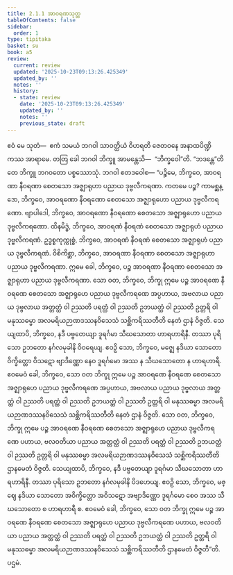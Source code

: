 ```yaml
---
title: 2.1.1 အာဝရဏသုတ္တ
tableOfContents: false
sidebar:
  order: 1
type: tipitaka
basket: su
book: a5
review:
  current: review
  updated: '2025-10-23T09:13:26.425349'
  updated_by: ''
  notes: ''
  history:
  - state: review
    date: '2025-10-23T09:13:26.425349'
    updated_by: ''
    notes: ''
    previous_state: draft
---
```



<ReviewStatus review={frontmatter.review} showDetails={true} />

<HypothesisAnnotation frontmatter={frontmatter} />

<DynamicBreadcrumb />

<Division number="51" book="a5" e="ch" v="16" p="56">

<Paragraph number="321" book="a5">
ဧဝံ မေ သုတံ—  ဧကံ သမယံ ဘဂဝါ သာဝတ္ထိယံ ဝိဟရတိ ဇေတဝနေ အနာထပိဏ္ဍိကဿ အာရာမေ. တတြ ခေါ ဘဂဝါ ဘိက္ခူ အာမန္တေသိ—  “ဘိက္ခဝေါ”တိ. “ဘဒန္တေ”တိ တေ ဘိက္ခူ ဘဂဝတော ပစ္စဿောသုံ. ဘဂဝါ ဧတဒဝေါစ—
</Paragraph>

<Paragraph number="322" book="a5">
“ပဉ္စိမေ, ဘိက္ခဝေ, အာဝရဏာ နီဝရဏာ စေတသော အဇ္ဈာရုဟာ ပညာယ ဒုဗ္ဗလီကရဏာ. ကတမေ ပဉ္စ? ကာမစ္ဆန္ဒော, ဘိက္ခဝေ, အာဝရဏော နီဝရဏော စေတသော အဇ္ဈာရုဟော ပညာယ ဒုဗ္ဗလီကရဏော. ဗျာပါဒေါ, ဘိက္ခဝေ, အာဝရဏော နီဝရဏော စေတသော အဇ္ဈာရုဟော ပညာယ ဒုဗ္ဗလီကရဏော. ထိနမိဒ္ဓံ, ဘိက္ခဝေ, အာဝရဏံ နီဝရဏံ စေတသော အဇ္ဈာရုဟံ ပညာယ ဒုဗ္ဗလီကရဏံ. ဥဒ္ဓစ္စကုက္ကုစ္စံ, ဘိက္ခဝေ, အာဝရဏံ နီဝရဏံ စေတသော အဇ္ဈာရုဟံ ပညာယ ဒုဗ္ဗလီကရဏံ. ဝိစိကိစ္ဆာ, ဘိက္ခဝေ, အာဝရဏာ နီဝရဏာ စေတသော အဇ္ဈာရုဟာ ပညာယ ဒုဗ္ဗလီကရဏာ. ဣမေ ခေါ, ဘိက္ခဝေ, ပဉ္စ အာဝရဏာ နီဝရဏာ စေတသော အဇ္ဈာရုဟာ ပညာယ ဒုဗ္ဗလီကရဏာ.
</Paragraph>

<Paragraph number="323" book="a5">
သော ဝတ, ဘိက္ခဝေ, ဘိက္ခု ဣမေ ပဉ္စ အာဝရဏေ နီဝရဏေ စေတသော အဇ္ဈာရုဟေ ပညာယ ဒုဗ္ဗလီကရဏေ အပ္ပဟာယ, အဗလာယ ပညာယ ဒုဗ္ဗလာယ အတ္တတ္ထံ ဝါ ဉဿတိ ပရတ္ထံ ဝါ ဉဿတိ ဥဘယတ္ထံ ဝါ ဉဿတိ ဥတ္တရိ ဝါ မနုဿဓမ္မာ အလမရိယဉာဏဒဿနဝိသေသံ သစ္ဆိကရိဿတီတိ နေတံ ဌာနံ ဝိဇ္ဇတိ. သေယျထာပိ, ဘိက္ခဝေ, နဒီ ပဗ္ဗတေယျာ ဒူရင်္ဂမာ သီဃသောတာ ဟာရဟာရိနီ. တဿာ ပုရိသော ဥဘတော နင်္ဂလမုခါနိ ဝိဝရေယျ. ဧဝဉှိ သော, ဘိက္ခဝေ, မဇ္ဈေ နဒိယာ သောတော ဝိက္ခိတ္တော ဝိသဋော ဗျာဒိဏ္ဏော နေဝ ဒူရင်္ဂမော အဿ န သီဃသောတော န ဟာရဟာရီ. ဧဝမေဝံ ခေါ, ဘိက္ခဝေ, သော ဝတ ဘိက္ခု ဣမေ ပဉ္စ အာဝရဏေ နီဝရဏေ စေတသော အဇ္ဈာရုဟေ ပညာယ ဒုဗ္ဗလီကရဏေ အပ္ပဟာယ, အဗလာယ ပညာယ ဒုဗ္ဗလာယ အတ္တတ္ထံ ဝါ ဉဿတိ ပရတ္ထံ ဝါ ဉဿတိ ဥဘယတ္ထံ ဝါ ဉဿတိ ဥတ္တရိ ဝါ မနုဿဓမ္မာ အလမရိယဉာဏဒဿနဝိသေသံ သစ္ဆိကရိဿတီတိ နေတံ ဌာနံ ဝိဇ္ဇတိ.
</Paragraph>

<Paragraph number="324" book="a5">
သော ဝတ, ဘိက္ခဝေ, ဘိက္ခု ဣမေ ပဉ္စ အာဝရဏေ နီဝရဏေ စေတသော အဇ္ဈာရုဟေ ပညာယ ဒုဗ္ဗလီကရဏေ ပဟာယ, ဗလဝတိယာ ပညာယ အတ္တတ္ထံ ဝါ ဉဿတိ ပရတ္ထံ ဝါ ဉဿတိ ဥဘယတ္ထံ ဝါ ဉဿတိ ဥတ္တရိ ဝါ မနုဿဓမ္မာ အလမရိယဉာဏဒဿနဝိသေသံ သစ္ဆိကရိဿတီတိ ဌာနမေတံ ဝိဇ္ဇတိ. သေယျထာပိ, ဘိက္ခဝေ, နဒီ ပဗ္ဗတေယျာ ဒူရင်္ဂမာ သီဃသောတာ ဟာရဟာရိနီ. တဿာ ပုရိသော ဥဘတော နင်္ဂလမုခါနိ ပိဒဟေယျ. ဧဝဉှိ သော, ဘိက္ခဝေ, မဇ္ဈေ နဒိယာ သောတော အဝိက္ခိတ္တော အဝိသဋော အဗျာဒိဏ္ဏော ဒူရင်္ဂမော စေဝ အဿ သီဃသောတော စ ဟာရဟာရီ စ. ဧဝမေဝံ ခေါ, ဘိက္ခဝေ, သော ဝတ ဘိက္ခု ဣမေ ပဉ္စ အာဝရဏေ နီဝရဏေ စေတသော အဇ္ဈာရုဟေ ပညာယ ဒုဗ္ဗလီကရဏေ ပဟာယ, ဗလဝတိယာ ပညာယ အတ္တတ္ထံ ဝါ ဉဿတိ ပရတ္ထံ ဝါ ဉဿတိ ဥဘယတ္ထံ ဝါ ဉဿတိ ဥတ္တရိ ဝါ မနုဿဓမ္မာ အလမရိယဉာဏဒဿနဝိသေသံ သစ္ဆိကရိဿတီတိ ဌာနမေတံ ဝိဇ္ဇတီ”တိ.

</Paragraph>
</Division>

<Paragraph number="325" type="center" book="a5">
ပဌမံ.
</Paragraph>